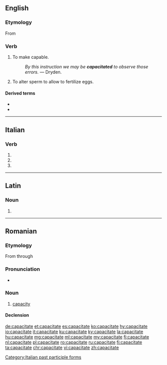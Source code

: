 ==English==

===Etymology===
From {{suffix|capacity|ate|lang=en}}

===Verb===
{{en-verb|capacitat}}

# {{lb|en|transitive}} To make capable.
#: ''By this instruction we may be '''capacitated''' to observe those errors.'' &mdash; Dryden.
# {{lb|en|transitive|zoology}} To alter sperm to allow to fertilize eggs.

====Derived terms====
* {{l|en|incapacitate}}
* {{l|en|capacitation}}

----

==Italian==

===Verb===
{{head|it|verb form}}

# {{inflection of|capacitare||2|p|pres|indc|lang=it}}
# {{inflection of|capacitare||2|p|impr|lang=it}}
# {{feminine plural of|capacitato|lang=it}}

[[Category:Italian past participle forms]]

----

==Latin==

===Noun===
{{la-noun-form|capāciāte}}

# {{inflection of|capacitas|capāciās|abl|s|lang=la}}

----

==Romanian==

===Etymology===
From {{etyl|la|ro}} {{m|la|capacitas}} through {{etyl|fr|ro}} {{m|fr|capacité}}

===Pronunciation===
* {{IPA|[kapatʃiˈtate]|lang=ro}}

===Noun===
{{ro-noun|f|capacități}}

# [[capacity]]

====Declension====
{{ro-noun-f-tate|capaci}}

[[de:capacitate]]
[[et:capacitate]]
[[es:capacitate]]
[[ko:capacitate]]
[[hy:capacitate]]
[[io:capacitate]]
[[it:capacitate]]
[[ku:capacitate]]
[[ky:capacitate]]
[[la:capacitate]]
[[hu:capacitate]]
[[mg:capacitate]]
[[ml:capacitate]]
[[my:capacitate]]
[[fj:capacitate]]
[[nl:capacitate]]
[[pl:capacitate]]
[[ro:capacitate]]
[[ru:capacitate]]
[[fi:capacitate]]
[[ta:capacitate]]
[[chr:capacitate]]
[[vi:capacitate]]
[[zh:capacitate]]
